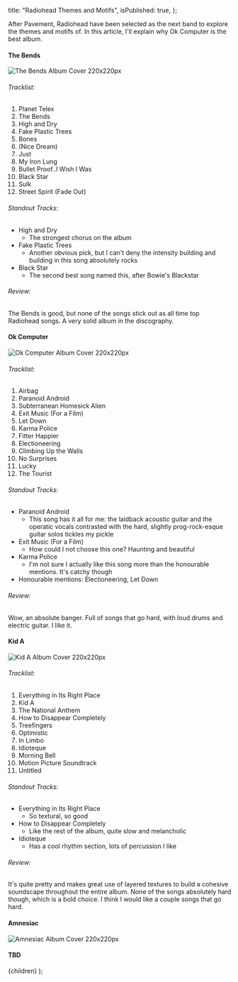 
  title: "Radiohead Themes and Motifs",
  isPublished: true,
};

After Pavement, Radiohead have been selected as the next band to explore the
themes and motifs of. In this article, I'll explain why Ok Computer is the best
album.

#### The Bends

![The Bends Album Cover 220x220px](https://upload.wikimedia.org/wikipedia/en/thumb/5/55/Radioheadthebends.png/220px-Radioheadthebends.png)

###### Tracklist:

1. Planet Telex
2. The Bends
3. High and Dry
4. Fake Plastic Trees
5. Bones
6. (Nice Dream)
7. Just
8. My Iron Lung
9. Bullet Proof..I Wish I Was
10. Black Star
11. Sulk
12. Street Spirit (Fade Out)

###### Standout Tracks:

- High and Dry
  - The strongest chorus on the album
- Fake Plastic Trees
  - Another obvious pick, but I can't deny the intensity building and building
    in this song absolutely rocks
- Black Star
  - The second best song named this, after Bowie's Blackstar

###### Review:

The Bends is good, but none of the songs stick out as all time top Radiohead
songs. A very solid album in the discography.

#### Ok Computer

![Ok Computer Album Cover 220x220px](https://upload.wikimedia.org/wikipedia/en/thumb/b/ba/Radioheadokcomputer.png/220px-Radioheadokcomputer.png)

###### Tracklist:

1. Airbag
2. Paranoid Android
3. Subterranean Homesick Alien
4. Exit Music (For a Film)
5. Let Down
6. Karma Police
7. Fitter Happier
8. Electioneering
9. Climbing Up the Walls
10. No Surprises
11. Lucky
12. The Tourist

###### Standout Tracks:

- Paranoid Android
  - This song has it all for me: the laidback acoustic guitar and the operatic
    vocals contrasted with the hard, slightly prog-rock-esque guitar solos
    tickles my pickle
- Exit Music (For a Film)
  - How could I not choose this one? Haunting and beautiful
- Karma Police
  - I'm not sure I actually like this song more than the honourable mentions.
    It's catchy though
- Honourable mentions: Electioneering, Let Down

###### Review:

Wow, an absolute banger. Full of songs that go hard, with loud drums and
electric guitar. I like it.

#### Kid A

![Kid A Album Cover 220x220px](https://upload.wikimedia.org/wikipedia/en/thumb/0/02/Radioheadkida.png/220px-Radioheadkida.png)

###### Tracklist:

1. Everything in Its Right Place
2. Kid A
3. The National Anthem
4. How to Disappear Completely
5. Treefingers
6. Optimistic
7. In Limbo
8. Idioteque
9. Morning Bell
10. Motion Picture Soundtrack
11. Untitled

###### Standout Tracks:

- Everything in Its Right Place
  - So textural, so good
- How to Disappear Completely
  - Like the rest of the album, quite slow and melancholic
- Idioteque
  - Has a cool rhythm section, lots of percussion I like

###### Review:

It's quite pretty and makes great use of layered textures to build a cohesive
soundscape throughout the entire album. None of the songs absolutely hard
though, which is a bold choice. I think I would like a couple songs that go
hard.

#### Amnesiac

![Amnesiac Album Cover 220x220px](https://upload.wikimedia.org/wikipedia/en/thumb/8/8c/Radiohead_-_Amnesiac_cover.png/220px-Radiohead_-_Amnesiac_cover.png)

#### TBD

  <PostLayout meta={meta}>{children}</PostLayout>
);
